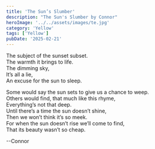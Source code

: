```yaml
---
title: 'The Sun’s Slumber'
description: "The Sun's Slumber by Connor"
heroImage: '../../assets/images/te.jpg'
category: 'Yellow'
tags: ['Yellow']
pubDate: '2025-02-21'
---
```


The subject of the sunset subset.  
The warmth it brings to life.  
The dimming sky,  
It’s all a lie,  
An excuse for the sun to sleep.

Some would say the sun sets to give us a chance to weep.  
Others would find, that much like this rhyme,  
Everything’s not that deep.  
Until there’s a time the sun doesn’t shine,  
Then we won’t think it’s so meek.  
For when the sun doesn’t rise we’ll come to find,  
That its beauty wasn’t so cheap.

--Connor
